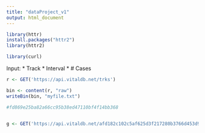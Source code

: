 ```yaml
---
title: "dataProject_v1"
output: html_document
---
```



```r
library(httr)
install.packages("httr2")
library(httr2)
```


```r
library(curl)
```


Input:
  * Track
  * Interval
  * # Cases
  


```r
r <- GET('https://api.vitaldb.net/trks')
```

```r
bin <- content(r, "raw")
writeBin(bin, "myfile.txt")
```



```r
#fd869e25ba82a66cc95b38ed47110bf4f14bb368


g <- GET('https://api.vitaldb.net/afd182c102c5af625d3f217280b3766d453d9e3f', add_headers )
```
